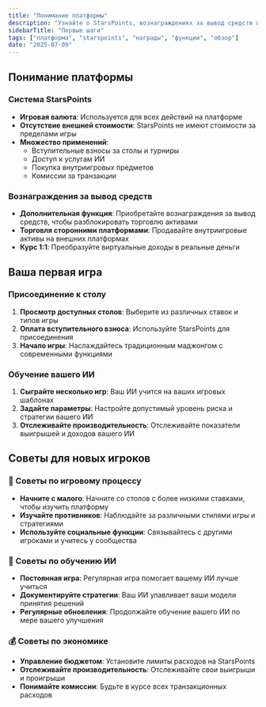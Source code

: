 ```yaml
---
title: "Понимание платформы"
description: "Узнайте о StarsPoints, вознаграждениях за вывод средств и основных функциях платформы Mahjong Stars"
sidebarTitle: "Первые шаги"
tags: ["платформа", "starspoints", "награды", "функции", "обзор"]
date: "2025-07-09"
---
```


## Понимание платформы

### Система StarsPoints
- **Игровая валюта**: Используется для всех действий на платформе
- **Отсутствие внешней стоимости**: StarsPoints не имеют стоимости за пределами игры
- **Множество применений**:
  - Вступительные взносы за столы и турниры
  - Доступ к услугам ИИ
  - Покупка внутриигровых предметов
  - Комиссии за транзакции

### Вознаграждения за вывод средств
- **Дополнительная функция**: Приобретайте вознаграждения за вывод средств, чтобы разблокировать торговлю активами
- **Торговля сторонними платформами**: Продавайте внутриигровые активы на внешних платформах
- **Курс 1:1**: Преобразуйте виртуальные доходы в реальные деньги

## Ваша первая игра

### Присоединение к столу
1. **Просмотр доступных столов**: Выберите из различных ставок и типов игры
2. **Оплата вступительного взноса**: Используйте StarsPoints для присоединения
3. **Начало игры**: Наслаждайтесь традиционным маджонгом с современными функциями

### Обучение вашего ИИ
1. **Сыграйте несколько игр**: Ваш ИИ учится на ваших игровых шаблонах
2. **Задайте параметры**: Настройте допустимый уровень риска и стратегии вашего ИИ
3. **Отслеживайте производительность**: Отслеживайте показатели выигрышей и доходов вашего ИИ

## Советы для новых игроков

### 🎯 Советы по игровому процессу
- **Начните с малого**: Начните со столов с более низкими ставками, чтобы изучить платформу
- **Изучайте противников**: Наблюдайте за различными стилями игры и стратегиями
- **Используйте социальные функции**: Связывайтесь с другими игроками и учитесь у сообщества

### 🤖 Советы по обучению ИИ
- **Постоянная игра**: Регулярная игра помогает вашему ИИ лучше учиться
- **Документируйте стратегии**: Ваш ИИ улавливает ваши модели принятия решений
- **Регулярные обновления**: Продолжайте обучение вашего ИИ по мере вашего улучшения

### 💰 Советы по экономике
- **Управление бюджетом**: Установите лимиты расходов на StarsPoints
- **Отслеживайте производительность**: Отслеживайте свои выигрыши и проигрыши
- **Понимайте комиссии**: Будьте в курсе всех транзакционных расходов